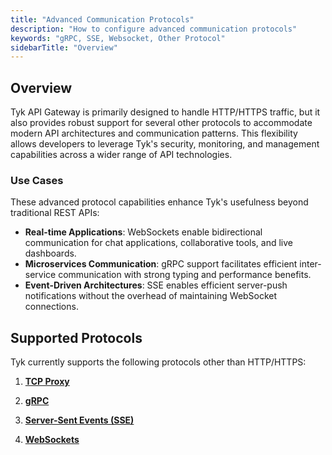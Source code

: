 ```yaml
---
title: "Advanced Communication Protocols"
description: "How to configure advanced communication protocols"
keywords: "gRPC, SSE, Websocket, Other Protocol"
sidebarTitle: "Overview"
---
```


## Overview

Tyk API Gateway is primarily designed to handle HTTP/HTTPS traffic, but it also provides robust support for several other protocols to accommodate modern API architectures and communication patterns. This flexibility allows developers to leverage Tyk's security, monitoring, and management capabilities across a wider range of API technologies.

### Use Cases

These advanced protocol capabilities enhance Tyk's usefulness beyond traditional REST APIs:

-   **Real-time Applications**: WebSockets enable bidirectional communication for chat applications, collaborative tools, and live dashboards.
-   **Microservices Communication**: gRPC support facilitates efficient inter-service communication with strong typing and performance benefits.
-   **Event-Driven Architectures**: SSE enables efficient server-push notifications without the overhead of maintaining WebSocket connections.

## Supported Protocols

Tyk currently supports the following protocols other than HTTP/HTTPS:

1. **[TCP Proxy](/docs/key-concepts/tcp-proxy)**

2. **[gRPC](/docs/key-concepts/grpc-proxy)**

3. **[Server-Sent Events (SSE)](/docs/advanced-configuration/sse-proxy)**

4. **[WebSockets](/docs/advanced-configuration/websockets)**